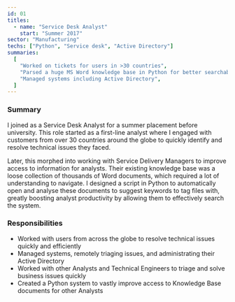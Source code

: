 ```yaml
---
id: 01
titles:
  - name: "Service Desk Analyst"
    start: "Summer 2017"
sector: "Manufacturing"
techs: ["Python", "Service desk", "Active Directory"]
summaries:
  [
    "Worked on tickets for users in >30 countries",
    "Parsed a huge MS Word knowledge base in Python for better searchability",
    "Managed systems including Active Directory",
  ]
---
```


### Summary

I joined as a Service Desk Analyst for a summer placement before university.
This role started as a first-line analyst where I engaged with customers from over 30 countries around the globe
to quickly identify and resolve technical issues they faced.

Later, this morphed into working with Service Delivery Managers to improve access to information for analysts.
Their existing knowledge base was a loose collection of thousands of Word documents, which required
a lot of understanding to navigate.
I designed a script in Python to automatically open and analyse these documents to suggest keywords
to tag files with, greatly boosting analyst productivity by allowing them to effectively search the system.

### Responsibilities

- Worked with users from across the globe to resolve technical issues quickly and efficiently
- Managed systems, remotely triaging issues, and administrating their Active Directory
- Worked with other Analysts and Technical Engineers to triage and solve business issues quickly
- Created a Python system to vastly improve access to Knowledge Base documents for other Analysts
